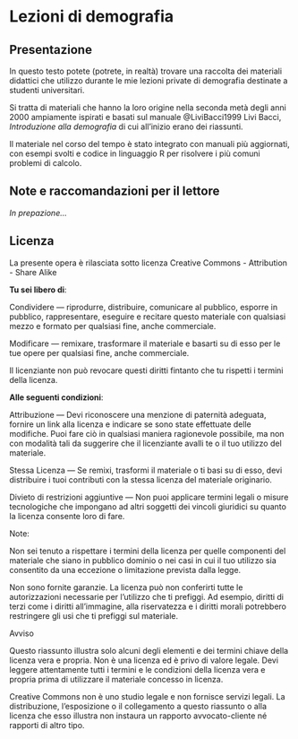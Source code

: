 # Lezioni di demografia {.unnumbered}

## Presentazione {.unnumbered}

In questo testo potete (potrete, in realtà) trovare una raccolta dei materiali didattici che utilizzo durante le mie lezioni private di demografia destinate a studenti universitari.

Si tratta di materiali che hanno la loro origine nella seconda metà degli anni 2000 ampiamente ispirati e basati sul manuale @LiviBacci1999 Livi Bacci, *Introduzione alla demografia* di cui all'inizio erano dei riassunti. 

Il materiale nel corso del tempo è stato integrato con manuali più aggiornati, con esempi svolti e codice in linguaggio R per risolvere i più comuni problemi di calcolo.

## Note e raccomandazioni per il lettore

*In prepazione...*

## Licenza {.unnumbered}

La presente opera è rilasciata sotto licenza Creative Commons - Attribution - Share Alike

**Tu sei libero di**:

  Condividere — riprodurre, distribuire, comunicare al pubblico, esporre in pubblico, rappresentare, eseguire e recitare questo materiale con qualsiasi mezzo e formato per qualsiasi fine, anche commerciale.
  
  Modificare — remixare, trasformare il materiale e basarti su di esso per le tue opere per qualsiasi fine, anche commerciale.
  
  Il licenziante non può revocare questi diritti fintanto che tu rispetti i termini della licenza.
  
**Alle seguenti condizioni**:

  Attribuzione — Devi riconoscere una menzione di paternità adeguata, fornire un link alla licenza e indicare se sono state effettuate delle modifiche. Puoi fare ciò in qualsiasi maniera ragionevole possibile, ma non con modalità tali da suggerire che il licenziante avalli te o il tuo utilizzo del materiale.
  
  Stessa Licenza — Se remixi, trasformi il materiale o ti basi su di esso, devi distribuire i tuoi contributi con la stessa licenza del materiale originario.
  
  Divieto di restrizioni aggiuntive — Non puoi applicare termini legali o misure tecnologiche che impongano ad altri soggetti dei vincoli giuridici su quanto la licenza consente loro di fare.
  
Note:

Non sei tenuto a rispettare i termini della licenza per quelle componenti del materiale che siano in pubblico dominio o nei casi in cui il tuo utilizzo sia consentito da una eccezione o limitazione prevista dalla legge.

Non sono fornite garanzie. La licenza può non conferirti tutte le autorizzazioni necessarie per l'utilizzo che ti prefiggi. Ad esempio, diritti di terzi come i diritti all'immagine, alla riservatezza e i diritti morali potrebbero restringere gli usi che ti prefiggi sul materiale.

Avviso

Questo riassunto illustra solo alcuni degli elementi e dei termini chiave della licenza vera e propria. Non è una licenza ed è privo di valore legale. Devi leggere attentamente tutti i termini e le condizioni della licenza vera e propria prima di utilizzare il materiale concesso in licenza.

Creative Commons non è uno studio legale e non fornisce servizi legali. La distribuzione, l'esposizione o il collegamento a questo riassunto o alla licenza che esso illustra non instaura un rapporto avvocato-cliente né rapporti di altro tipo.

